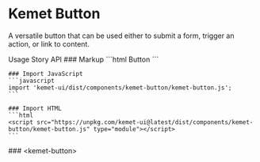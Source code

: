 
<Meta of={ButtonStories} />

# Kemet Button

A versatile button that can be used either to submit a form, trigger an action, or link to content.

<kemet-tabs panel-effect="stacked" divider>
  <kemet-tab slot="tab">Usage</kemet-tab>
  <kemet-tab slot="tab">Story</kemet-tab>
  <kemet-tab slot="tab">API</kemet-tab>
  <kemet-tab-panel slot="panel">
    ### Markup
    ```html
    <kemet-button>Button</kemet-button>
    ```

    ### Import JavaScript
    ```javascript
    import 'kemet-ui/dist/components/kemet-button/kemet-button.js';
    ```

    ### Import HTML
    ```html
    <script src="https://unpkg.com/kemet-ui@latest/dist/components/kemet-button/kemet-button.js" type="module"></script>
    ```
  </kemet-tab-panel>
  <kemet-tab-panel slot="panel">
    <Canvas of={ButtonStories.Standard} />
    <ArgsTable story={PRIMARY_STORY} />
  </kemet-tab-panel>
  <kemet-tab-panel slot="panel">
    ### &lt;kemet-button&gt;
    <ArgsTable of="kemet-button" />
  </kemet-tab-panel>
</kemet-tabs>
